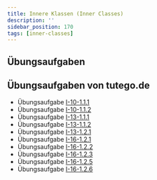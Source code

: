 ```yaml
---
title: Innere Klassen (Inner Classes)
description: ''
sidebar_position: 170
tags: [inner-classes]
---
```


## Übungsaufgaben


<DocCardList />

## Übungsaufgaben von tutego.de

- Übungsaufgabe
  [I-10-1.1.1](https://tutego.de/javabuch/aufgaben/nested_types.html#_am_fm_modulation_in_den_radio_typ_setzen)
- Übungsaufgabe
  [I-10-1.1.2](https://tutego.de/javabuch/aufgaben/nested_types.html#_drei_arten_von_watt_comparator_implementierungen_schreiben)
- Übungsaufgabe
  [I-13-1.1.1](https://tutego.de/javabuch/aufgaben/lambda-functional-programming.html#_lambda_ausdr%C3%BCcke_f%C3%BCr_funktionale_schnittstellen_schreiben)
- Übungsaufgabe
  [I-13-1.1.2](https://tutego.de/javabuch/aufgaben/lambda-functional-programming.html#_lambda_ausdr%C3%BCcke_entwickeln)
- Übungsaufgabe
  [I-13-1.2.1](https://tutego.de/javabuch/aufgaben/lambda-functional-programming.html#_eintr%C3%A4ge_l%C3%B6schen_kommentare_entfernen_in_csv_konvertieren)
- Übungsaufgabe
  [I-16-1.2.1](https://tutego.de/javabuch/aufgaben/javalib.html#_superhelden_verarbeiten)
- Übungsaufgabe
  [I-16-1.2.2](https://tutego.de/javabuch/aufgaben/javalib.html#_superhelden_vergleichen)
- Übungsaufgabe
  [I-16-1.2.3](https://tutego.de/javabuch/aufgaben/javalib.html#_helden_comparatoren_verketten)
- Übungsaufgabe
  [I-16-1.2.5](https://tutego.de/javabuch/aufgaben/javalib.html#_punkte_nach_abstand_zum_zentrum_sortieren)
- Übungsaufgabe
  [I-16-1.2.6](https://tutego.de/javabuch/aufgaben/javalib.html#_gesch%C3%A4fte_in_der_n%C3%A4he_ermitteln)
